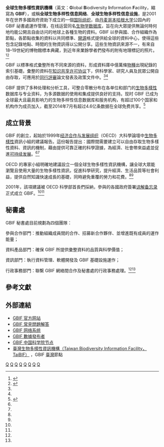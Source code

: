 {{NoteTA
|T=zh-cn:全球生物多样性信息网络; zh-tw:全球生物多樣性資訊機構;
|G1=IT
|1=zh-hant:全球生物多樣性信息網絡; zh-hans:全球生物多样性信息网络;
|2=zh-hant:臺灣生物多樣性資訊機構; zh-hans:台湾生物多样性资讯机构;
|3=zh-cn:知识共享许可协议; zh-hk:共享創意特許條款; zh-tw:創用CC授權條款;
|4=zh-cn:经济合作与发展组织; zh-tw:經濟合作暨發展組織;
|5=zh-cn:谅解备忘录; zh-tw:合作備忘錄;
}}
{{Infobox organization
| name          = 全球生物多樣性資訊機構<br>{{small|Global Biodiversity Information Facility}}
| image         = File:GBIF-2015-full-stacked.png
| abbreviation  = GBIF
| formation     = {{start date and age|2001|df=yes}}
| type          = [[国际组织|国际组织]]
| purpose       = 向大眾提供無論何時何地均能公開且自由访问的地球上各種生物的資料
| headquarters  = {{DEN}}[[哥本哈根大学|哥本哈根大学]]公园<br>（祕書處所在地）
| region_served = 全球
| website       = {{URL|https://www.gbif.org/}}
}}

'''全球生物多樣性資訊機構'''（英文：'''G'''lobal '''B'''iodiversity '''I'''nformation '''F'''acility，縮寫為 '''GBIF'''），或稱'''全球生物多样性信息网络'''、'''全球生物多样性信息设施'''，是2001年在世界多國政府資助下成立的一個[[国际组织|国际组织]]，由[[丹麦|丹麦]][[哥本哈根大学|哥本哈根大学]]公园內的 GBIF 祕書處運作管理，在线运营同名[[生物学|生物学]][[数据库|数据库]]，旨在向大眾提供無論何時何地均能公開且自由访问的地球上各種生物的資料。GBIF 以參與國、合作組織作為節點，各節點收集的資料以共同標準、[[開源|開源]]格式提供給全球的資料中心，使得這些包含記錄地點、時間的生物資訊得以公開分享。這些生物資訊來源不一，有來自18–19世紀的博物館標本典藏，到近年來業餘學者們發布的附有地理標記的照片。<ref name="GBIF">{{cite web|title=What is GBIF? |url=https://www.gbif.org/what-is-gbif |website=''GBIF''|access-date=2020-12-14 |archive-date=2020-12-09 |archive-url=https://web.archive.org/web/20201209130149/https://www.gbif.org/what-is-gbif |dead-url=no }}</ref><ref name="TaiBIF">{{cite web |title=GBIF 介紹 |url=https://portal.taibif.tw/about-gbif |website=臺灣生物多樣性資訊機構 |access-date=2021-04-12 |archive-date=2021-04-12 |archive-url=https://web.archive.org/web/20210412031942/https://portal.taibif.tw/about-gbif }}{{zh-tw}}</ref>

GBIF 以{{le|達爾文核心集|Darwin Core}}標準格式彙整所有不同來源的資料，形成資料庫中億萬條[[物種|物種]]出現紀錄的索引基礎。彙整的資料在[[知识共享许可协议|知识共享许可协议]]下，供科學家、研究人員及民眾公開自由存取，可應用於[[同行評審|同行評審]]論文發表及政策文件中。<ref name="GBIF"/><ref name="TaiBIF"/>

GBIF 提供了多种处理和分析工具，可整合零散分布在各单位和部门的[[生物多樣性|生物多樣性]]数据库与专业资料，为多源数据的使用和集成提供良好的支持。现时 GBIF 已成为全球最大且最具影响力的生物多样性信息数据库和服务机构，有超过100个国家和机构作为成员加入，截至2014年7月有超过4.6亿条数据在全球免费共享。<ref>{{cite web |title=关于 GBIF |url=http://www.gbifchina.org.cn/zh-hans/aboutus |website=全球生物多样性信息网络 (GBIF) [[中国科学院|中国科学院]]节点 |publisher=[[中国科学院生物多样性委员会|中国科学院生物多样性委员会]] |access-date=2020-12-19 |archive-date=2021-06-23 |archive-url=https://web.archive.org/web/20210623221445/http://gbifchina.org.cn/zh-hans/aboutus }}{{zh-cn}}</ref>

==成立背景==
GBIF 的創立，起始於1999年[[经济合作与发展组织|经济合作与发展组织]]（OECD）大科學論壇中[[生物多樣性|生物多樣性]]資訊小組的建議報告。這份報告提出：國際間需要建立可以自由存取生物多樣性資料、資訊的機制，藉由提供可靠正確的科學證據，為經濟、社會帶來益處並促進[[可持续发展|可持续发展]]。<ref name="GBIF"/><ref name="TaiBIF"/>

OECD 的專家小組明確地建議設立一個全球生物多樣性資訊機構，讓全球大眾能瀏覽且使用大量的生物多樣性資訊，促進科學研究，提升經濟、生活品質等社會利益，提供自然知識快速成長的基礎，同時避免重覆的勞力和花費。<ref name="GBIF"/><ref name="TaiBIF"/>

2001年，該項建議被 OECD 科學部首長們採納，參與的各國政府簽署[[谅解备忘录|谅解备忘录]]正式成立 GBIF。<ref name="GBIF"/><ref name="TaiBIF"/>

==秘書處==
GBIF 秘書處目前規劃為四個團隊：

參與合作部門：推動組織成員間的合作、招募新合作夥伴、並增進既有成員的運作能量；

資料產品部門：確保 GBIF 所提供彙整資料的品質與科學價值；

資訊部門：執行資料管理、軟體開發及 GBIF 基礎設施運作；

行政事務部門：聯繫 GBIF 網絡間合作及秘書處的行政事務處理。<ref name="GBIF"/><ref name="TaiBIF"/>

==參考文獻==
{{Reflist}}

==外部連結==
{{Wikidata property|P846}}
{{Commons category|Images from GBIF}}
* [https://www.gbif.org/ GBIF 官方网站] {{Wayback|url=https://www.gbif.org/ |date=20200326142140 }}
* [https://www.gbif.org/faq GBIF 常見問題解答] {{Wayback|url=https://www.gbif.org/faq |date=20210520221520 }}
* [https://www.gbif.org/the-gbif-network GBIF 网络系统] {{Wayback|url=https://www.gbif.org/the-gbif-network |date=20201216045856 }}
* [https://www.gbif.org/publisher/search GBIF 數據發布者] {{Wayback|url=https://www.gbif.org/publisher/search |date=20200823140043 }}
* [http://www.gbifchina.org.cn/ GBIF 中国科学院节点] {{Wayback|url=http://www.gbifchina.org.cn/ |date=20200925090216 }}{{zh-cn}}
* [https://portal.taibif.tw/ 臺灣生物多樣性資訊機構（Taiwan Biodiversity Information Facility，TaiBIF）] {{Wayback|url=https://portal.taibif.tw/ |date=20210604100153 }}，GBIF [[中華民國|臺灣]]節點{{zh-tw}}

{{生物學資料庫}}
{{Authority control}}

[[Category:国际科学组织|Q]]
[[Category:國際環境組織|Q]]
[[Category:国际非盈利组织|Q]]
[[Category:总部在丹麦的国际组织|Q]]
[[Category:2001年建立的組織|Q]]
[[Category:生物多樣性|Q]]
[[Category:生物學網站|Q]]
[[Category:生物學資料庫|Q]]
